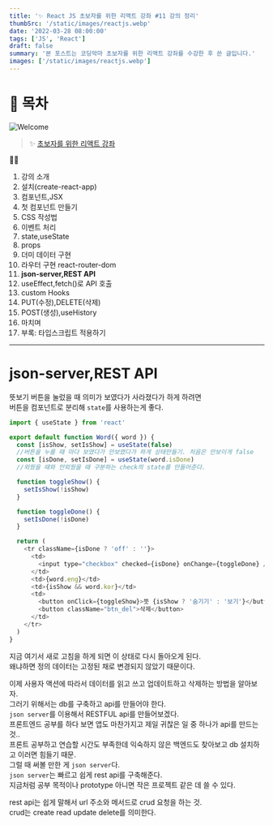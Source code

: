 ```yaml
---
title: '✨ React JS 초보자를 위한 리액트 강좌 #11 강의 정리'
thumbSrc: '/static/images/reactjs.webp'
date: '2022-03-28 08:00:00'
tags: ['JS', 'React']
draft: false
summary: '본 포스트는 코딩악마 초보자를 위한 리액트 강좌를 수강한 후 쓴 글입니다.'
images: ['/static/images/reactjs.webp']
---
```


# 📌 목차

![Welcome](/static/images/reactjs.webp)

> ✨ [초보자를 위한 리액트 강좌](https://www.youtube.com/playlist?list=PLZKTXPmaJk8J_fHAzPLH8CJ_HO_M33e7-)

💁🏻

1.  강의 소개
2.  설치(create-react-app)
3.  컴포넌트,JSX
4.  첫 컴포넌트 만들기
5.  CSS 작성법
6.  이벤트 처리
7.  state,useState
8.  props
9.  더미 데이터 구현
10. 라우터 구현 react-router-dom
11. **json-server,REST API**
12. useEffect,fetch()로 API 호출
13. custom Hooks
14. PUT(수정),DELETE(삭제)
15. POST(생성),useHistory
16. 마치며
17. 부록: 타입스크립트 적용하기

---

# json-server,REST API

뜻보기 버튼을 눌렀을 때 의미가 보였다가 사라졌다가 하게 하려면<br/>
버튼을 컴포넌트로 분리해 `state`를 사용하는게 좋다.

```js
import { useState } from 'react'

export default function Word({ word }) {
  const [isShow, setIsShow] = useState(false)
  //버튼을 누를 때 마다 보였다가 안보였다가 하게 상태만들기. 처음은 안보이게 false
  const [isDone, setIsDone] = useState(word.isDone)
  //외웠을 때와 안외웠을 때 구분하는 check의 state를 만들어준다.

  function toggleShow() {
    setIsShow(!isShow)
  }

  function toggleDone() {
    setIsDone(!isDone)
  }

  return (
    <tr className={isDone ? 'off' : ''}>
      <td>
        <input type="checkbox" checked={isDone} onChange={toggleDone} />
      </td>
      <td>{word.eng}</td>
      <td>{isShow && word.kor}</td>
      <td>
        <button onClick={toggleShow}>뜻 {isShow ? '숨기기' : '보기'}</button>
        <button className="btn_del">삭제</button>
      </td>
    </tr>
  )
}
```

지금 여기서 새로 고침을 하게 되면 이 상태로 다시 돌아오게 된다.<br/>
왜냐하면 정의 데이터는 고정된 채로 변경되지 않았기 때문이다.

이제 사용자 액션에 따라서 데이터를 읽고 쓰고 업데이트하고 삭제하는 방법을 알아보자.<br/>
그러기 위해서는 db를 구축하고 api를 만들어야 한다.<br/>
`json server`를 이용해서 RESTFUL api를 만들어보겠다.<br/>
프론트엔드 공부를 하다 보면 앱도 마찬가지고 제일 귀찮은 일 중 하나가 api를 만드는 것..<br/>
프론트 공부하고 연습할 시간도 부족한데 익숙하지 않은 백엔드도 찾아보고 db 설치하고 이러면 힘들기 때문.<br/>
그럴 때 써볼 만한 게 `json server`다.<br/>
`json server`는 빠르고 쉽게 rest api를 구축해준다.<br/>
지금처럼 공부 목적이나 prototype 아니면 작은 프로젝트 같은 데 쓸 수 있다.

rest api는 쉽게 말해서 url 주소와 메서드로 crud 요청을 하는 것.<br/>
crud는 create read update delete를 의미한다.
